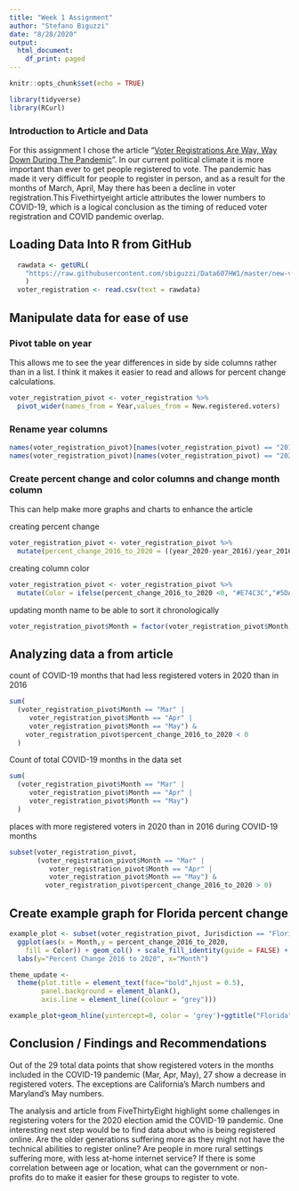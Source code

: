 ---
title: "Week 1 Assignment"
author: "Stefano Biguzzi"
date: "8/28/2020"
output:
  html_document:
    df_print: paged
---

```{r setup, include=FALSE}
knitr::opts_chunk$set(echo = TRUE)

library(tidyverse)
library(RCurl)
```


### Introduction to Article and Data

For this assignment I chose the article "[Voter Registrations Are Way, Way Down During The Pandemic](https://fivethirtyeight.com/features/voter-registrations-are-way-way-down-during-the-pandemic/)". In our current political climate it is more important than ever to get people registered to vote. The pandemic has made it very difficult for people to register in person, and as a result for the months of March, April, May there has been a decline in voter registration.This Fivethirtyeight article attributes the lower numbers to COVID-19, which is a logical conclusion as the timing of reduced voter registration and COVID pandemic overlap.


## Loading Data Into R from GitHub

```{r loading-data}
  rawdata <- getURL(
    "https://raw.githubusercontent.com/sbiguzzi/Data607HW1/master/new-voter-registrations.csv"
    )
  voter_registration <- read.csv(text = rawdata)
```

## Manipulate data for ease of use

### Pivot table on year

This allows me to see the year differences in side by side columns rather than in a list. I think it makes it easier to read and allows for percent change calculations.

```{r voter-registration-pivot}
voter_registration_pivot <- voter_registration %>%
  pivot_wider(names_from = Year,values_from = New.registered.voters)
```
  
  
  
### Rename year columns
```{r rename-year-columns}
names(voter_registration_pivot)[names(voter_registration_pivot) == "2016"] <- "year_2016"
names(voter_registration_pivot)[names(voter_registration_pivot) == "2020"] <- "year_2020"
```

### Create percent change and color columns and change month column
This can help make more graphs and charts to enhance the article

creating percent change
```{r percent-change-column}
voter_registration_pivot <- voter_registration_pivot %>%
  mutate(percent_change_2016_to_2020 = ((year_2020-year_2016)/year_2016)*100)
```

creating column color
```{r color-column}
voter_registration_pivot <- voter_registration_pivot %>%
  mutate(Color = ifelse(percent_change_2016_to_2020 <0, "#E74C3C","#5DADE2"))
```

updating month name to be able to sort it chronologically
```{r month-column}
voter_registration_pivot$Month = factor(voter_registration_pivot$Month, levels = month.abb)
```

## Analyzing data a from article

count of COVID-19 months that had less registered voters in 2020 than in 2016
```{r less-registered-months}
sum(
  (voter_registration_pivot$Month == "Mar" |
     voter_registration_pivot$Month == "Apr" |
     voter_registration_pivot$Month == "May") &
    voter_registration_pivot$percent_change_2016_to_2020 < 0
  )
```

Count of total COVID-19 months in the data set
```{r all-covid19-months}
sum(
  (voter_registration_pivot$Month == "Mar" |
     voter_registration_pivot$Month == "Apr" |
     voter_registration_pivot$Month == "May")
  )
```

places with more registered voters in 2020 than in 2016 during COVID-19 months
```{r more-registered-voters}
subset(voter_registration_pivot,
       (voter_registration_pivot$Month == "Mar" |
          voter_registration_pivot$Month == "Apr" |
          voter_registration_pivot$Month == "May") &
         voter_registration_pivot$percent_change_2016_to_2020 > 0)
```


## Create example graph for Florida percent change

```{r barplot-example}
example_plot <- subset(voter_registration_pivot, Jurisdiction == "Florida") %>%
  ggplot(aes(x = Month,y = percent_change_2016_to_2020,
    fill = Color)) + geom_col() + scale_fill_identity(guide = FALSE) +
  labs(y="Percent Change 2016 to 2020", x="Month")

theme_update <-
  theme(plot.title = element_text(face="bold",hjust = 0.5),
        panel.background = element_blank(),
        axis.line = element_line((colour = "grey")))

example_plot+geom_hline(yintercept=0, color = 'grey')+ggtitle("Florida") + theme_update

```

## Conclusion / Findings and Recommendations

Out of the 29 total data points that show registered voters in the months included in the COVID-19 pandemic (Mar, Apr, May), 27 show a decrease in registered voters. The exceptions are California's March numbers and Maryland's May numbers.

The analysis and article from FiveThirtyEight highlight some challenges in registering voters for the 2020 election amid the COVID-19 pandemic. One interesting next step would be to find data about who is being registered online. Are the older generations suffering more as they might not have the technical abilities to register online? Are people in more rural settings suffering more, with less at-home internet service? If there is some correlation between age or location, what can the government or non-profits do to make it easier for these groups to register to vote.
